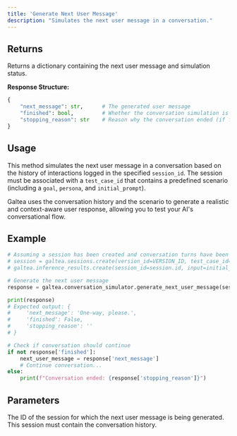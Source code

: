 ```yaml
---
title: 'Generate Next User Message'
description: "Simulates the next user message in a conversation."
---
```


## Returns
Returns a dictionary containing the next user message and simulation status.

**Response Structure:**
```python
{
    "next_message": str,      # The generated user message
    "finished": bool,         # Whether the conversation simulation is complete
    "stopping_reason": str    # Reason why the conversation ended (if finished=True)
}
```

## Usage
This method simulates the next user message in a conversation based on the history of interactions logged in the specified `session_id`. The session must be associated with a `test_case_id` that contains a predefined scenario (including a `goal`, `persona`, and `initial_prompt`).

Galtea uses the conversation history and the scenario to generate a realistic and context-aware user response, allowing you to test your AI's conversational flow.

## Example
```python
# Assuming a session has been created and conversation turns have been logged
# session = galtea.sessions.create(version_id=VERSION_ID, test_case_id=TEST_CASE_ID)
# galtea.inference_results.create(session_id=session.id, input=initial_prompt, output=first_ai_response)

# Generate the next user message
response = galtea.conversation_simulator.generate_next_user_message(session_id=session.id)

print(response)
# Expected output: {
#     'next_message': 'One-way, please.',
#     'finished': False,
#     'stopping_reason': ''
# }

# Check if conversation should continue
if not response['finished']:
    next_user_message = response['next_message']
    # Continue conversation...
else:
    print(f"Conversation ended: {response['stopping_reason']}")
```

## Parameters
<ResponseField name="session_id" type="string" required>
  The ID of the session for which the next user message is being generated. This session must contain the conversation history.
</ResponseField>
